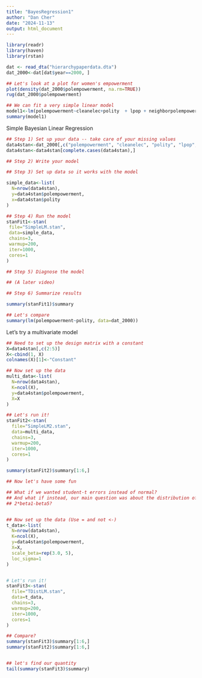 ```yaml
---
title: "BayesRegression1"
author: "Dan Cher"
date: "2024-11-13"
output: html_document
---
```



```r
library(readr)
library(haven)
library(rstan)
```

```r

dat <- read_dta("hierarchypaperdata.dta")
dat_2000<-dat[dat$year==2000, ]

## Let's look at a plot for women's empowerment
plot(density(dat_2000$polempowerment, na.rm=TRUE))
rug(dat_2000$polempowerment)

## We can fit a very simple linear model
model1<-lm(polempowerment~cleanelec+polity  + lpop + neighborpolempowerment + warDummy, data=dat_2000)
summary(model1)
```

Simple Bayesian Linear Regression
```r

## Step 1) Set up your data -- take care of your missing values
data4stan<-dat_2000[,c("polempowerment", "cleanelec", "polity", "lpop", "neighborpolempowerment")]
data4stan<-data4stan[complete.cases(data4stan),]

## Step 2) Write your model

## Step 3) Set up data so it works with the model

simple_data<-list(
  N=nrow(data4stan),
  y=data4stan$polempowerment,
  x=data4stan$polity
)

## Step 4) Run the model
stanFit1<-stan(
 file="SimpleLM.stan",
 data=simple_data,
 chains=3,
 warmup=200,
 iter=1000,
 cores=1
)

## Step 5) Diagnose the model

## (A later video)

## Step 6) Summarize results

summary(stanFit1)$summary

## Let's compare
summary(lm(polempowerment~polity, data=dat_2000))

```
Let's try a multivariate model
```r

## Need to set up the design matrix with a constant
X=data4stan[,c(2:5)]
X<-cbind(1, X)
colnames(X)[1]<-"Constant"

## Now set up the data
multi_data<-list(
  N=nrow(data4stan),
  K=ncol(X),
  y=data4stan$polempowerment,
  X=X
)

## Let's run it!
stanFit2<-stan(
  file="SimpleLM2.stan",
  data=multi_data,
  chains=3,
  warmup=200,
  iter=1000,
  cores=1
)

summary(stanFit2)$summary[1:6,]

```






```r
## Now let's have some fun

## What if we wanted student-t errors instead of normal?
## And what if instead, our main question was about the distribution of 
## 2*beta1-beta5?


## Now set up the data (Use = and not <-)
t_data<-list(
  N=nrow(data4stan),
  K=ncol(X),
  y=data4stan$polempowerment,
  X=X,
  scale_beta=rep(3.0, 5),
  loc_sigma=1
)


# Let's run it!
stanFit3<-stan(
  file="TDistLM.stan",
  data=t_data,
  chains=3,
  warmup=200,
  iter=1000,
  cores=1
)

## Compare?
summary(stanFit3)$summary[1:6,]
summary(stanFit2)$summary[1:6,]


## let's find our quantity
tail(summary(stanFit3)$summary)



```
